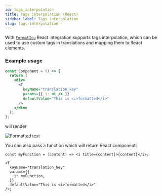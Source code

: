 ```yaml
---
id: tags_interpolation
title: Tags interpolation (React)
sidebar_label: Tags interpolation
slug: tags-interpolation
---
```


With [`FormatIcu`](/formatting.mdx#icu-formatter) React integration supports tags interpolation, which can be used to use custom tags in translations and mapping them to React elements.

### Example usage

```jsx
const Component = () => {
  return (
    <div>
      <T
        keyName="translation_key"
        params={{ i: <i /> }}
        defaultValue="This is <i>formatted</i>"
      />
    </div>
  );
};
```

will render

![Formatted text](/img/docs/text_formatted.png)

You can also pass a function which will return React component:

```tsx
const myFunction = (content) => <i title={content}>{content}</i>;

<T
  keyName="translation_key"
  params={{
    i: myFunction,
  }}
  defaultValue="This is <i>formatted</i>"
/>;
```
